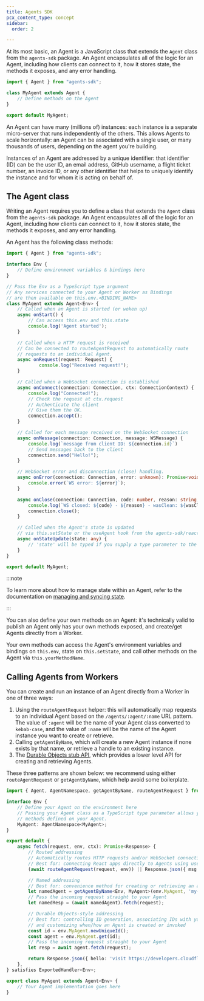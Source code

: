 ```yaml
---
title: Agents SDK
pcx_content_type: concept
sidebar:
  order: 2

---
```



At its most basic, an Agent is a JavaScript class that extends the `Agent` class from the `agents-sdk` package. An Agent encapsulates all of the logic for an Agent, including how clients can connect to it, how it stores state, the methods it exposes, and any error handling.

<TypeScriptExample>

```ts
import { Agent } from "agents-sdk";

class MyAgent extends Agent {
	// Define methods on the Agent
}

export default MyAgent;
```

</TypeScriptExample>

An Agent can have many (millions of) instances: each instance is a separate micro-server that runs independently of the others. This allows Agents to scale horizontally: an Agent can be associated with a single user, or many thousands of users, depending on the agent you're building.

Instances of an Agent are addressed by a unique identifier: that identifier (ID) can be the user ID, an email address, GitHub username, a flight ticket number, an invoice ID, or any other identifier that helps to uniquely identify the instance and for whom it is acting on behalf of.

## The Agent class

Writing an Agent requires you to define a class that extends the `Agent` class from the `agents-sdk` package. An Agent encapsulates all of the logic for an Agent, including how clients can connect to it, how it stores state, the methods it exposes, and any error handling.

An Agent has the following class methods:

<TypeScriptExample>

```ts
import { Agent } from "agents-sdk";

interface Env {
	// Define environment variables & bindings here
}

// Pass the Env as a TypeScript type argument
// Any services connected to your Agent or Worker as Bindings
// are then available on this.env.<BINDING_NAME>
class MyAgent extends Agent<Env> {
	// Called when an Agent is started (or woken up)
	async onStart() {
		// Can access this.env and this.state
		console.log('Agent started');
	}

	// Called when a HTTP request is received
	// Can be connected to routeAgentRequest to automatically route
	// requests to an individual Agent.
	async onRequest(request: Request) {
			console.log("Received request!");
	}

	// Called when a WebSocket connection is established
	async onConnect(connection: Connection, ctx: ConnectionContext) {
		console.log("Connected!");
		// Check the request at ctx.request
		// Authenticate the client
		// Give them the OK.
		connection.accept();
	}

	// Called for each message received on the WebSocket connection
	async onMessage(connection: Connection, message: WSMessage) {
		console.log(`message from client ID: ${connection.id}`)
		// Send messages back to the client
		connection.send("Hello!");
	}

	// WebSocket error and disconnection (close) handling.
	async onError(connection: Connection, error: unknown): Promise<void> {
		console.error(`WS error: ${error}`);
	}

	async onClose(connection: Connection, code: number, reason: string, wasClean: boolean): Promise<void> {
		console.log(`WS closed: ${code} - ${reason} - wasClean: ${wasClean}`);
		connection.close();
	}

	// Called when the Agent's state is updated
	// via this.setState or the useAgent hook from the agents-sdk/react package.
	async onStateUpdate(state: any) {
		// 'state' will be typed if you supply a type parameter to the Agent class.
	}
}

export default MyAgent;
```

</TypeScriptExample>

:::note

To learn more about how to manage state within an Agent, refer to the documentation on [managing and syncing state](/agents/examples/manage-and-sync-state/).

:::

You can also define your own methods on an Agent: it's technically valid to publish an Agent only has your own methods exposed, and create/get Agents directly from a Worker.

Your own methods can access the Agent's environment variables and bindings on `this.env`, state on `this.setState`, and call other methods on the Agent via `this.yourMethodName`.

## Calling Agents from Workers

You can create and run an instance of an Agent directly from a Worker in one of three ways:

1. Using the `routeAgentRequest` helper: this will automatically map requests to an individual Agent based on the `/agents/:agent/:name` URL pattern. The value of `:agent` will be the name of your Agent class converted to `kebab-case`, and the value of `:name` will be the name of the Agent instance you want to create or retrieve.
2. Calling `getAgentByName`, which will create a new Agent instance if none exists by that name, or retrieve a handle to an existing instance.
3. The [Durable Objects stub API](/durable-objects/api/id/), which provides a lower level API for creating and retrieving Agents.

These three patterns are shown below: we recommend using either `routeAgentRequest` or `getAgentByName`, which help avoid some boilerplate.

<TypeScriptExample>

```ts
import { Agent, AgentNamespace, getAgentByName, routeAgentRequest } from 'agents-sdk';

interface Env {
	// Define your Agent on the environment here
	// Passing your Agent class as a TypeScript type parameter allows you to call
	// methods defined on your Agent.
	MyAgent: AgentNamespace<MyAgent>;
}

export default {
	async fetch(request, env, ctx): Promise<Response> {
		// Routed addressing
		// Automatically routes HTTP requests and/or WebSocket connections to /agents/:agent/:name
		// Best for: connecting React apps directly to Agents using useAgent from agents-sdk/react
		(await routeAgentRequest(request, env)) || Response.json({ msg: 'no agent here' }, { status: 404 });

		// Named addressing
		// Best for: convenience method for creating or retrieving an agent by name/ID.
		let namedAgent = getAgentByName<Env, MyAgent>(env.MyAgent, 'my-unique-agent-id');
		// Pass the incoming request straight to your Agent
		let namedResp = (await namedAgent).fetch(request);

		// Durable Objects-style addressing
		// Best for: controlling ID generation, associating IDs with your existing systems,
		// and customizing when/how an Agent is created or invoked
		const id = env.MyAgent.newUniqueId();
		const agent = env.MyAgent.get(id);
		// Pass the incoming request straight to your Agent
		let resp = await agent.fetch(request);

		return Response.json({ hello: 'visit https://developers.cloudflare.com/agents for more' });
	},
} satisfies ExportedHandler<Env>;

export class MyAgent extends Agent<Env> {
	// Your Agent implementation goes here
}
```
</TypeScriptExample>
